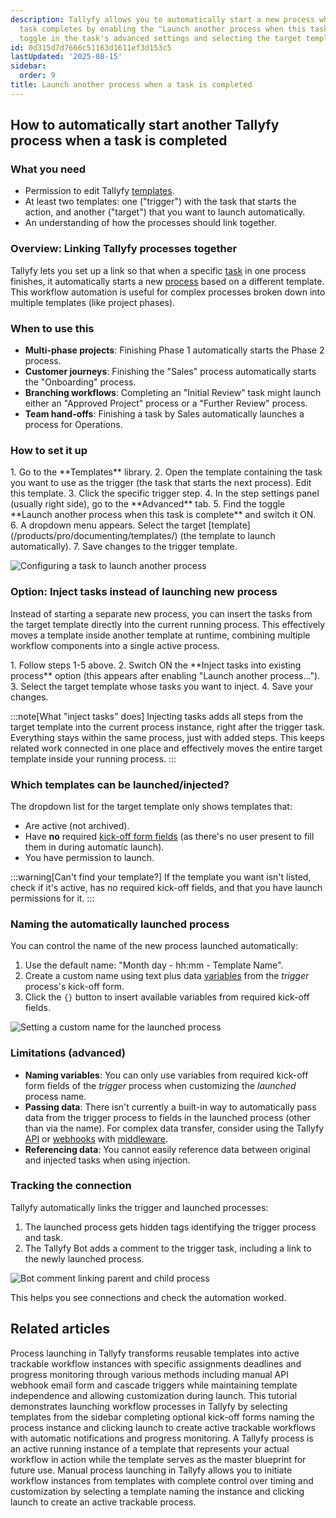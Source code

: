 ```yaml
---
description: Tallyfy allows you to automatically start a new process when a specific
  task completes by enabling the "Launch another process when this task is complete"
  toggle in the task's advanced settings and selecting the target template to launch.
id: 0d315d7d7666c51163d1611ef3d153c5
lastUpdated: '2025-08-15'
sidebar:
  order: 9
title: Launch another process when a task is completed
---
```



## How to automatically start another Tallyfy process when a task is completed

### What you need

*   Permission to edit Tallyfy [templates](/products/pro/documenting/templates/).
*   At least two templates: one ("trigger") with the task that starts the action, and another ("target") that you want to launch automatically.
*   An understanding of how the processes should link together.

### Overview: Linking Tallyfy processes together

Tallyfy lets you set up a link so that when a specific [task](/products/pro/tracking-and-tasks/tasks/) in one process finishes, it automatically starts a new [process](/products/pro/tracking-and-tasks/processes/) based on a different template. This workflow automation is useful for complex processes broken down into multiple templates (like project phases).

### When to use this

*   **Multi-phase projects**: Finishing Phase 1 automatically starts the Phase 2 process.
*   **Customer journeys**: Finishing the "Sales" process automatically starts the "Onboarding" process.
*   **Branching workflows**: Completing an "Initial Review" task might launch either an "Approved Project" process or a "Further Review" process.
*   **Team hand-offs**: Finishing a task by Sales automatically launches a process for Operations.

### How to set it up

<Steps>
1. Go to the **Templates** library.
2. Open the template containing the task you want to use as the trigger (the task that starts the next process). Edit this template.
3. Click the specific trigger step.
4. In the step settings panel (usually right side), go to the **Advanced** tab.
5. Find the toggle **Launch another process when this task is complete** and switch it ON.
6. A dropdown menu appears. Select the target [template](/products/pro/documenting/templates/) (the template to launch automatically).
7. Save changes to the trigger template.
</Steps>

![Configuring a task to launch another process](https://screenshots.tallyfy.com/tallyfy%2Fpro%2Fdesktop-light-launch-process-when-task-completed.png)

### Option: Inject tasks instead of launching new process

Instead of starting a separate new process, you can insert the tasks from the target template directly into the current running process. This effectively moves a template inside another template at runtime, combining multiple workflow components into a single active process.

<Steps>
1. Follow steps 1-5 above.
2. Switch ON the **Inject tasks into existing process** option (this appears after enabling "Launch another process...").
3. Select the target template whose tasks you want to inject.
4. Save your changes.
</Steps>

:::note[What "inject tasks" does]
Injecting tasks adds all steps from the target template into the current process instance, right after the trigger task. Everything stays within the same process, just with added steps. This keeps related work connected in one place and effectively moves the entire target template inside your running process.
:::

### Which templates can be launched/injected?

The dropdown list for the target template only shows templates that:
* Are active (not archived).
* Have **no** required [kick-off form fields](/products/pro/launching/triggers/kick-off-forms/) (as there's no user present to fill them in during automatic launch).
* You have permission to launch.

:::warning[Can't find your template?]
If the template you want isn't listed, check if it's active, has no required kick-off fields, and that you have launch permissions for it.
:::

### Naming the automatically launched process

You can control the name of the new process launched automatically:

1. Use the default name: "Month day - hh:mm - Template Name".
2. Create a custom name using text plus data [variables](/products/pro/documenting/templates/variables/) from the *trigger* process's kick-off form.
3. Click the `{}` button to insert available variables from required kick-off fields.

![Setting a custom name for the launched process](https://screenshots.tallyfy.com/tallyfy%2Fpro%2Fdesktop-light-custom-naming-process.png)

### Limitations (advanced)

* **Naming variables**: You can only use variables from required kick-off form fields of the *trigger* process when customizing the *launched* process name.
* **Passing data**: There isn't currently a built-in way to automatically pass data from the trigger process to fields in the launched process (other than via the name). For complex data transfer, consider using the Tallyfy [API](/products/pro/integrations/open-api/) or [webhooks](/products/pro/integrations/webhooks/) with [middleware](/products/pro/integrations/middleware/).
* **Referencing data**: You cannot easily reference data between original and injected tasks when using injection.

### Tracking the connection

Tallyfy automatically links the trigger and launched processes:

1. The launched process gets hidden tags identifying the trigger process and task.
2. The Tallyfy Bot adds a comment to the trigger task, including a link to the newly launched process.

![Bot comment linking parent and child process](https://screenshots.tallyfy.com/tallyfy/pro/desktop-light-show-bot-comment.png)

This helps you see connections and check the automation worked.


## Related articles
<CardGrid>
<LinkTitleCard header="<b>Pro > Launching</b>" href="/products/pro/launching/" > Process launching in Tallyfy transforms reusable templates into active trackable workflow instances with specific assignments deadlines and progress monitoring through various methods including manual API webhook email form and cascade triggers while maintaining template independence and allowing customization during launch. </LinkTitleCard>
<LinkTitleCard header="<b>Tutorials > Launch a process</b>" href="/products/pro/tutorials/your-first-process/" > This tutorial demonstrates launching workflow processes in Tallyfy by selecting templates from the sidebar completing optional kick-off forms naming the process instance and clicking launch to create active trackable workflows with automatic notifications and progress monitoring. </LinkTitleCard>
<LinkTitleCard header="<b>Tracking And Tasks > More about processes</b>" href="/products/pro/tracking-and-tasks/processes/" > A Tallyfy process is an active running instance of a template that represents your actual workflow in action while the template serves as the master blueprint for future use. </LinkTitleCard>
<LinkTitleCard header="<b>Launching > Launch manually</b>" href="/products/pro/launching/how-can-i-launch-a-process-in-tallyfy/" > Manual process launching in Tallyfy allows you to initiate workflow instances from templates with complete control over timing and customization by selecting a template naming the instance and clicking launch to create an active trackable process. </LinkTitleCard>
</CardGrid>